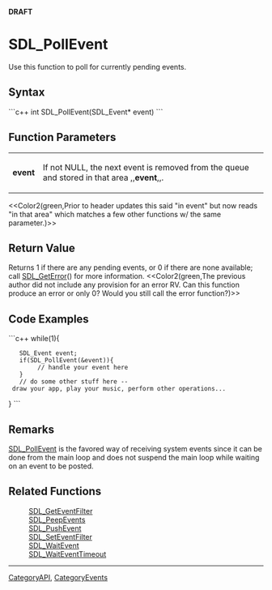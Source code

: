 <!-- pragma section-numbers off -->
<!-- pragma disable-camelcase -->
'''DRAFT'''

= SDL_PollEvent =
Use this function to poll for currently pending events.


== Syntax ==
```c++
int SDL_PollEvent(SDL_Event* event)
```

== Function Parameters ==
{|
|'''event'''
|If not NULL, the next event is removed from the queue and stored in that area ,,'''event''',,.
|}
<<Color2(green,Prior to header updates this said "in event" but now reads "in that area" which matches a few other functions w/ the same parameter.)>>

== Return Value ==
Returns 1 if there are any pending events, or 0 if there are none available; call [[SDL_GetError]]() for more information.  <<Color2(green,The previous author did not include any provision for an error RV. Can this function produce an error or only 0?  Would you still call the error function?)>>

== Code Examples ==
```c++
while(1){
    SDL_Event event;
    if(SDL_PollEvent(&event)){
         // handle your event here
    }
    // do some other stuff here -- draw your app, play your music, perform other operations...
}
```

== Remarks ==
[[SDL_PollEvent]] is the favored way of receiving system events since it can be done from the main loop and does not suspend the main loop while waiting on an event to be posted.

== Related Functions ==
:[[SDL_GetEventFilter]]
:[[SDL_PeepEvents]]
:[[SDL_PushEvent]]
:[[SDL_SetEventFilter]]
:[[SDL_WaitEvent]]
:[[SDL_WaitEventTimeout]]

----
[[CategoryAPI]], [[CategoryEvents]]
